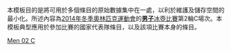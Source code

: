 <noinclude>
本模板目的是將可用於多個條目的原始數據集中在一處，以利於維護及儲存空間的最小化。所述內容為[[2014年冬季奧林匹克運動會]]的[[2014年冬季奧林匹克運動會男子冰壺比賽|'''男子'''冰壺比賽]]第2輪C場次。本模板典型應用於參加比賽的國家代表隊條目，以及該項比賽本身的條目。
</noinclude>{{Curlingbox
| sheet = C {{v|2014 Winter Olympics men's curling draw 2 sheet C}}
| team1 = {{flagIOC|CAN|2014年冬季}}（[[布拉德·雅各布斯|雅各布斯]]）{{X}}
|0|0|0|0|0|2|0|1|0|1| |4
| team2 = {{flagIOC|SUI|2014年冬季}}（[[Sven Michel|Michel]]）
|0|0|0|0|3|0|1|0|1|0| |5
}}<noinclude>
{{2014 Winter Olympics curling convenience template navbox}}
[[Category:2014年冬季奧林匹克運動會冰壺比賽模板|Men 02 C]]
</noinclude>